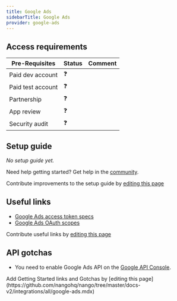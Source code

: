 ```yaml
---
title: Google Ads
sidebarTitle: Google Ads
provider: google-ads
---
```




<Overview />
<PreBuiltTooling provider={providers[pageMetadata.provider]} />
<PreBuiltUseCases />

## Access requirements
| Pre-Requisites | Status | Comment|
| - | - | - |
| Paid dev account | ❓ |  |
| Paid test account | ❓ |  |
| Partnership | ❓ | |
| App review | ❓ |  |
| Security audit | ❓ | |


## Setup guide

_No setup guide yet._

<Tip>Need help getting started? Get help in the [community](https://nango.dev/slack).</Tip>

<Note>Contribute improvements to the setup guide by [editing this page](https://github.com/nangohq/nango/tree/master/docs-v2/integrations/all/google-ads.mdx)</Note>


## Useful links

-   [Google Ads access token specs](https://developers.google.com/google-ads/api/docs/oauth/overview)
-   [Google Ads OAuth scopes](https://developers.google.com/google-ads/api/docs/oauth/internals#scope)

<Note>Contribute useful links by [editing this page](https://github.com/nangohq/nango/tree/master/docs-v2/integrations/all/google-ads.mdx)</Note>

## API gotchas

-   You need to enable Google Ads API on the [Google API Console](https://console.cloud.google.com/apis/dashboard).

<Note>
    Add Getting Started links and Gotchas by [editing this page](https://github.com/nangohq/nango/tree/master/docs-v2/integrations/all/google-ads.mdx)
</Note>


